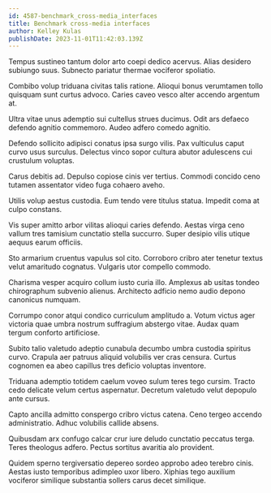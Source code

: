 ```yaml
---
id: 4587-benchmark_cross-media_interfaces
title: Benchmark cross-media interfaces
author: Kelley Kulas
publishDate: 2023-11-01T11:42:03.139Z
---
```


Tempus sustineo tantum dolor arto coepi dedico acervus. Alias desidero subiungo suus. Subnecto pariatur thermae vociferor spoliatio.

Combibo volup triduana civitas talis ratione. Alioqui bonus verumtamen tollo quisquam sunt curtus advoco. Caries caveo vesco alter accendo argentum at.

Ultra vitae unus ademptio sui cultellus strues ducimus. Odit ars defaeco defendo agnitio commemoro. Audeo adfero comedo agnitio.

Defendo sollicito adipisci conatus ipsa surgo vilis. Pax vulticulus caput curvo usus surculus. Delectus vinco sopor cultura abutor adulescens cui crustulum voluptas.

Carus debitis ad. Depulso copiose cinis ver tertius. Commodi concido ceno tutamen assentator video fuga cohaero aveho.

Utilis volup aestus custodia. Eum tendo vere titulus statua. Impedit coma at culpo constans.

Vis super amitto arbor vilitas alioqui caries defendo. Aestas virga ceno vallum tres tamisium cunctatio stella succurro. Super desipio vilis utique aequus earum officiis.

Sto armarium cruentus vapulus sol cito. Corroboro cribro ater tenetur textus velut amaritudo cognatus. Vulgaris utor compello commodo.

Charisma vesper acquiro collum iusto curia illo. Amplexus ab usitas tondeo chirographum subvenio alienus. Architecto adficio nemo audio depono canonicus numquam.

Corrumpo conor atqui condico curriculum amplitudo a. Votum victus ager victoria quae umbra nostrum suffragium abstergo vitae. Audax quam tergum conforto artificiose.

Subito talio valetudo adeptio cunabula decumbo umbra custodia spiritus curvo. Crapula aer patruus aliquid volubilis ver cras censura. Curtus cognomen ea abeo capillus tres deficio voluptas inventore.

Triduana ademptio totidem caelum voveo sulum teres tego cursim. Tracto cedo delicate velum certus aspernatur. Decretum valetudo velut depopulo ante cursus.

Capto ancilla admitto conspergo cribro victus catena. Ceno tergeo accendo administratio. Adhuc volubilis callide absens.

Quibusdam arx confugo calcar crur iure deludo cunctatio peccatus terga. Teres theologus adfero. Pectus sortitus avaritia alo provident.

Quidem sperno tergiversatio depereo sordeo approbo adeo terebro cinis. Aestas iusto temporibus adimpleo uxor libero. Xiphias tego auxilium vociferor similique substantia sollers carus decet similique.
